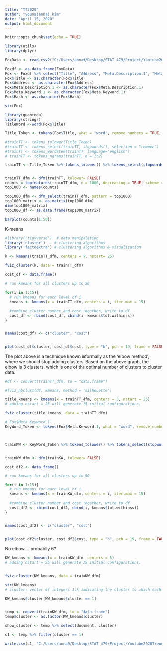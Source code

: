 ```yaml
---
title: "YT2020"
author: "youna(anna) kim"
date: "April 15, 2020"
output: html_document
---
```


```r
knitr::opts_chunk$set(echo = TRUE)
```


```r
library(utils)
library(dplyr)

FoxData <- read.csv2("C:/Users/anna9/Desktop/STAT 479/Project/Youtube2020Trend/list_mode_export_fox.csv", header = TRUE, sep=",")

Foxdf <- as.data.frame(FoxData)
Fox <- Foxdf %>% select("Title", "Address", "Meta.Description.1", "Meta.Keyword.1" ,"Hash")
Fox$Title <- as.character(Fox$Title)
Fox$Address <- as.character(Fox$Address)
Fox$Meta.Description.1 <- as.character(Fox$Meta.Description.1)
Fox$Meta.Keyword.1 <- as.character(Fox$Meta.Keyword.1)
Fox$Hash <- as.character(Fox$Hash)

str(Fox)


```

```r
library(quanteda)
library(stringr)
TitleWord <-word(Fox$Title)

Title_Token <- tokens(Fox$Title, what = "word", remove_numbers = TRUE, remove_punct = TRUE, remove_symbols = TRUE, remove_hyphens = TRUE)

#trainTT <- tokens_tolower(Title_Token)
#trainTT <- tokens_select(trainTT, stopwords(), selection = "remove")
#trainTT <- tokens_wordstem(trainTT, language="english")
# trainTT <- tokens_ngrams(trainTT, n = 1:2)

trainTT <- Title_Token %>% tokens_tolower() %>% tokens_select(stopwords(), selection = "remove") %>% tokens_wordstem(language="english")


trainTT_dfm <- dfm(trainTT, tolower= FALSE)
counts = topfeatures(trainTT_dfm, n = 1000, decreasing = TRUE, scheme = c("count", "docfreq"), group = NULL)
top1000 <- names(counts)

top1000_dfm <- dfm_select(trainTT_dfm, pattern = top1000)
top1000_matrix <- as.matrix(top1000_dfm)
dim(top1000_matrix)
top1000_df <- as.data.frame(top1000_matrix)


```


```r

barplot(counts[1:50])

```


K-means

```r

#library('tidyverse')  # data manipulation
library('cluster')    # clustering algorithms
library('factoextra') # clustering algorithms & visualization


```


```r

k <- kmeans(trainTT_dfm, centers = 5, nstart= 25)

fviz_cluster(k, data = trainTT_dfm)

```


```r

cost_df <- data.frame()

# run kmeans for all clusters up to 50

for(i in 1:15){
  # run kmeans for each level of i
  kmeans <- kmeans(x = trainTT_dfm, centers = i, iter.max = 15)
  
  #combine cluster number and cost together, write to df
  cost_df <- rbind(cost_df, cbind(i, kmeans$tot.withinss))
}


names(cost_df) <- c("cluster", "cost")


plot(cost_df$cluster, cost_df$cost, type = "b", pch = 19, frame = FALSE, xlab = "Number of clusters K", ylab = "Cost")

```

The plot above is a technique known informally as the 'elbow method', where we should stop adding clusters. Based on the above graph, the elbow is 3 clusters, which is one of the optimal number of clusters to cluster data.

```r
#df <- convert(trainTT_dfm, to = "data.frame")

#fviz_nbclust(df, kmeans, method = "silhouette")

```


```r

title_kmeans <- kmeans(x = trainTT_dfm, centers = 3, nstart = 25)
# adding nstart = 25 will generate 25 initial configurations.

fviz_cluster(title_kmeans, data = trainTT_dfm)


```




```r

# Fox$Meta.Keyword.1
KeyWord_Token <- tokens(Fox$Meta.Keyword.1, what = "word", remove_numbers = TRUE, remove_punct = TRUE, remove_symbols = TRUE, remove_hyphens = TRUE)



trainKW <- KeyWord_Token %>% tokens_tolower() %>% tokens_select(stopwords(), selection = "remove") %>% tokens_wordstem(language="english")


trainKW_dfm <- dfm(trainKW, tolower= FALSE)


```



```r

cost_df2 <- data.frame()

# run kmeans for all clusters up to 50

for(i in 1:15){
  # run kmeans for each level of i
  kmeans <- kmeans(x = trainKW_dfm, centers = i, iter.max = 15)
  
  #combine cluster number and cost together, write to df
  cost_df2 <- rbind(cost_df2, cbind(i, kmeans$tot.withinss))
}


names(cost_df2) <- c("cluster", "cost")


plot(cost_df2$cluster, cost_df2$cost, type = "b", pch = 19, frame = FALSE, xlab = "Number of clusters K", ylab = "Cost")

```
No elbow.....probablly 6?




```r

KW_kmeans <- kmeans(x = trainKW_dfm, centers = 5)
# adding nstart = 25 will generate 25 initial configurations.


fviz_cluster(KW_kmeans, data = trainKW_dfm)


```

```r

str(KW_kmeans)
# cluster: vector of integers 1:k indicating the cluster to which each word is allocated

KW_kmeans$cluster[KW_kmeans$cluster == 1]


temp <- convert(trainKW_dfm, to = "data.frame")
temp$cluster <- as.factor(KW_kmeans$cluster)

show_cluster <- temp %>% select(document, cluster)

c1 <- temp %>% filter(cluster == 1)

write.csv(c1, "C:/Users/anna9/Desktop/STAT 479/Project/Youtube2020Trend/cluster1.csv", row.names = FALSE)

```




